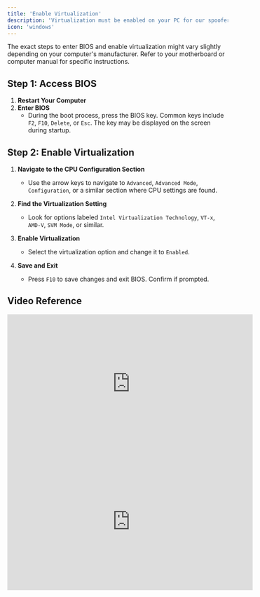 ```yaml
---
title: 'Enable Virtualization'
description: 'Virtualization must be enabled on your PC for our spoofer to work, nearly 100% of motherboards support this, it may be different with your specific motherboard.'
icon: 'windows'
---
```


<Note>
The exact steps to enter BIOS and enable virtualization might vary slightly depending on your computer's manufacturer. Refer to your motherboard or computer manual for specific instructions.
</Note>

## Step 1: Access BIOS

1. **Restart Your Computer**
2. **Enter BIOS**
    - During the boot process, press the BIOS key. Common keys include `F2`, `F10`, `Delete`, or `Esc`. The key may be displayed on the screen during startup.

## Step 2: Enable Virtualization

1. **Navigate to the CPU Configuration Section**
    - Use the arrow keys to navigate to `Advanced`, `Advanced Mode`, `Configuration`, or a similar section where CPU settings are found.

2. **Find the Virtualization Setting**
    - Look for options labeled `Intel Virtualization Technology`, `VT-x`, `AMD-V`, `SVM Mode`, or similar.

3. **Enable Virtualization**
    - Select the virtualization option and change it to `Enabled`.

4. **Save and Exit**
    - Press `F10` to save changes and exit BIOS. Confirm if prompted.

## Video Reference
<iframe
  width="560"
  height="315"
  src="https://www.youtube.com/embed/LQIyowZMiY8"
  title="YouTube video player"
  frameBorder="0"
  allow="accelerometer; autoplay; clipboard-write; encrypted-media; gyroscope; picture-in-picture"
  allowFullScreen
  style={{ width: '100%', borderRadius: '0.5rem' }}
></iframe>
<br/>
<iframe
  width="560"
  height="315"
  src="https://www.youtube.com/embed/t8f-zw_wcWM"
  title="YouTube video player"
  frameBorder="0"
  allow="accelerometer; autoplay; clipboard-write; encrypted-media; gyroscope; picture-in-picture"
  allowFullScreen
  style={{ width: '100%', borderRadius: '0.5rem' }}
></iframe>
